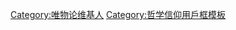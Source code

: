 {{Userbox
| border-c = blue
| border-s = 1
| id       = 勞動價值
| id-c     = #008000
| id-fc    = #F0FFF0
| id-s     = 13
| info     = 這個用戶认同'''[[政治經濟學]]'''。
| info-c   = #87CEEB
| info-fc  = #000000
| info-s   = 10
}}
[[Category:唯物论维基人]]
<includeonly>[[Category:政治經濟學維基人|{{PAGENAME}}]]</includeonly>
<noinclude>[[Category:哲学信仰用戶框模板]]</noinclude>